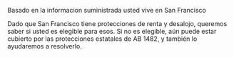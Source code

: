 Basado en la informacion suministrada usted vive en San Francisco

Dado que San Francisco tiene protecciones de renta y desalojo, queremos saber si usted es elegible para esos.
Si no es elegible, aún puede estar cubierto por las protecciones estatales de AB 1482, y también lo ayudaremos a resolverlo.

